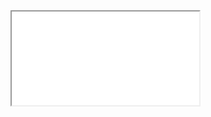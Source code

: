 


<iframe
  src="/notebooks/data_duplicates.html"
  style={{width: window.innerWidth/2.5, height: window.innerHeight/1.333}}
/>



